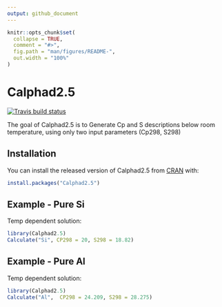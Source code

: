 ```yaml
---
output: github_document
---
```


<!-- README.md is generated from README.Rmd. Please edit that file -->

```r
knitr::opts_chunk$set(
  collapse = TRUE,
  comment = "#>",
  fig.path = "man/figures/README-",
  out.width = "100%"
)
```

# Calphad2.5

<!-- badges: start -->
[![Travis build status](https://travis-ci.com/AObaied/Calphad2.5.svg?branch=master)](https://travis-ci.com/AObaied/Calphad2.5)
<!-- badges: end -->

The goal of Calphad2.5 is to Generate Cp and S descriptions below room temperature, using only two input parameters (Cp298, S298)

## Installation

You can install the released version of Calphad2.5 from [CRAN](https://CRAN.R-project.org) with:

``` r
install.packages("Calphad2.5")
```

## Example - Pure Si

Temp dependent solution:

```r
library(Calphad2.5)
Calculate("Si", CP298 = 20,	S298 = 18.82)
```

## Example - Pure Al

Temp dependent solution:

```r
library(Calphad2.5)
Calculate("Al",  CP298 = 24.209, S298 = 28.275)
```

